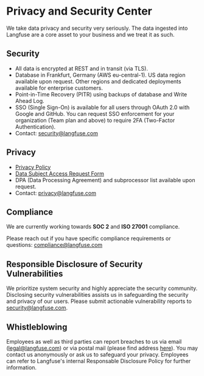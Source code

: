 # Privacy and Security Center

We take data privacy and security very seriously. The data ingested into Langfuse are a core asset to your business and we treat it as such.

## Security

- All data is encrypted at REST and in transit (via TLS).
- Database in Frankfurt, Germany (AWS eu-central-1). US data region available upon request. Other regions and dedicated deployments available for enterprise customers.
- Point-in-Time Recovery (PITR) using backups of database and Write Ahead Log.
- SSO (Single Sign-On) is available for all users through OAuth 2.0 with Google and GitHub. You can request SSO enforcement for your organization (Team plan and above) to require 2FA (Two-Factor Authentication).
- Contact: security@langfuse.com

## Privacy

- [Privacy Policy](https://langfuse.com/privacy)
- [Data Subject Access Request Form](https://app.termly.io/notify/47905712-56e1-4ad0-9bb7-8958f3263f90)
- DPA (Data Processing Agreement) and subprocessor list available upon request.
- Contact: privacy@langfuse.com

## Compliance

We are currently working towards **SOC 2** and **ISO 27001** compliance.

Please reach out if you have specific compliance requirements or questions: compliance@langfuse.com

## Responsible Disclosure of Security Vulnerabilities

We prioritize system security and highly appreciate the security community. Disclosing security vulnerabilities assists us in safeguarding the security and privacy of our users. Please submit actionable vulnerability reports to security@langfuse.com.

## Whistleblowing

Employees as well as third parties can report breaches to us via email (legal@langfuse.com) or via postal mail (please find address [here](/imprint)). You may contact us anonymously or ask us to safeguard your privacy. Employees can refer to Langfuse's internal Responsable Disclosure Policy for further information.
